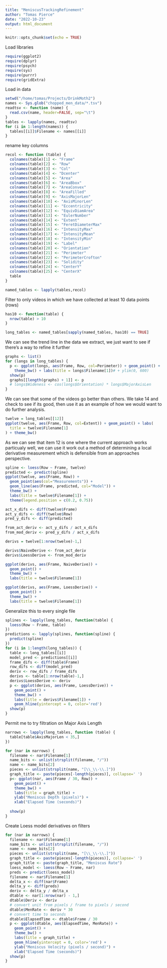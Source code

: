 ```yaml
---
title: "MeniscusTrackingRefinement"
author: "Tomas Pierce"
date: "2022-10-23"
output: html_document
---
```


```r
knitr::opts_chunk$set(echo = TRUE)
```

Load libraries
```r
require(ggplot2)
require(dplyr)
require(psych)
require(sys)
require(purrr)
require(gridExtra)
```

Load in data
```r
setwd("/home/tomas/Projects/DrinkMoth2")
names <- Sys.glob("chopped_men_data/*.tsv")
readtsv <- function (name) {
  read.csv(name, header=FALSE, sep="\t")
}
tables <- lapply(names, readtsv)
for (i in 1:length(names)) {
  tables[[i]]$Filename <- names[[i]]
}
```

rename key columns
```r
recol <- function (table) {
  colnames(table)[1] <- "Frame"
  colnames(table)[2] <- "Row"
  colnames(table)[3] <- "Col"
  colnames(table)[4] <- "Dcenter"
  colnames(table)[5] <- "Area"
  colnames(table)[6] <- "AreaBbox"
  colnames(table)[7] <- "AreaConvex"
  colnames(table)[8] <- "AreaFilled"
  colnames(table)[9] <- "AxisMajorLen"
  colnames(table)[10] <- "AxisMinorLen"
  colnames(table)[11] <- "Eccentricity"
  colnames(table)[12] <- "EquivDiamArea"
  colnames(table)[13] <- "EulerNumber"
  colnames(table)[14] <- "Extent"
  colnames(table)[15] <- "FeretDiameterMax"
  colnames(table)[16] <- "IntensityMax"
  colnames(table)[17] <- "IntensityMean"
  colnames(table)[18] <- "IntensityMin"
  colnames(table)[19] <- "Label"
  colnames(table)[20] <- "Orientation"
  colnames(table)[21] <- "Perimeter"
  colnames(table)[22] <- "PerimeterCrofton"
  colnames(table)[23] <- "Solidity"
  colnames(table)[24] <- "CenterY"
  colnames(table)[25] <- "CenterX"
  table
}

named_tables <- lapply(tables,recol)
```

Filter to only videos in which we have collected at least 10 data points (rows)
```r
has10 <- function(table) {
  nrow(table) > 10
}

long_tables <- named_tables[sapply(named_tables, has10) == TRUE]
```

We can see the trend line in the data we extract, we just want to
see if there's a way to refine it further
```r
graphs <- list()
for (longs in long_tables) {
  p <- ggplot(longs, aes(Frame, Row, col=Perimeter)) + geom_point() +
    theme_bw() + labs(title = longs$Filename[1])# + ylim(0, 600)
  show(p)
  graphs[[length(graphs) + 1]] <- p
  # longs$Wideness <- cos(longs$Orientation) * longs$MajorAxisLen
}

```
We can see that some of the videos go better than others.
We take 14 and check to see if its good, then use it as an example of
how we would want to do further analysis.
```r
twelve = long_tables[[12]]
ggplot(twelve, aes(Frame, Row, col=Extent)) + geom_point() + labs(
  title = twelve$Filename[1]
) + theme_bw()
```

As we can see that item 12 is one where the current approach works particualy well,
we can use it work out a method of determining a local derivative measurement
which is defensible from an approaches perspective.
```r
spline <- loess(Row ~ Frame, twelve)
predicted <- predict(spline)
ggplot(twelve, aes(Frame, Row)) + 
  geom_point(aes(col="Measurements")) + 
  geom_line(aes(Frame, predicted, col="Model")) + 
  theme_bw() + 
  labs(title = twelve$Filename[1]) +
  theme(legend.position = c(0.2, 0.75))

act_x_difs <- diff(twelve$Frame)
act_y_difs <- diff(twelve$Row)
pred_y_difs <- diff(predicted)

from_act_deriv <- act_y_difs / act_x_difs
from_mod_deriv <- pred_y_difs / act_x_difs

derivs = twelve[1:nrow(twelve)-1,]

derivs$NaiveDerive <- from_act_deriv
derivs$LoessDerive <- from_mod_deriv

ggplot(derivs, aes(Frame, NaiveDerive)) + 
  geom_point() +
  theme_bw() + 
  labs(title = twelve$Filename[1])

ggplot(derivs, aes(Frame, LoessDerive)) + 
  geom_point() +
  theme_bw() + 
  labs(title = twelve$Filename[1])
```

Generalize this to every single file
```r
splines <- lapply(long_tables, function(table) {
  loess(Row ~ Frame, table)
})
predictions <- lapply(splines, function(spline) {
  predict(spline)
})
for (i in 1:length(long_tables)) {
  table <- long_tables[[i]]
  model_pred <- predictions[[i]]
  frame_difs <- diff(table$Frame)
  row_difs <- diff(model_pred)
  deriv <- row_difs / frame_difs
  derivs <- table[1:nrow(table)-1,]
  derivs$LoessDerive <- deriv
  p <- ggplot(derivs, aes(Frame, LoessDerive)) +
    geom_point() + 
    theme_bw() + 
    labs(title = derivs$Filename[1]) + 
    geom_hline(yintercept = 0, color='red')
  show(p)
}
```

Permit me to try filtration on Major Axis Length
```r

narrows <- lapply(long_tables, function (table) {
  table[table$AxisMajorLen < 35,]
})

for (nar in narrows) {
  filename <- nar$Filename[1]
  name_bits <- unlist(strsplit(filename, "/"))
  name <- name_bits[2]
  pieces <- unlist(strsplit(name, "[\\_\\-\\.]"))
  graph_title <- paste(pieces[-length(pieces)], collapse=' ')
  p<- ggplot(nar, aes(Frame / 30, Row)) + 
    geom_point() +
    theme_bw() + 
    labs(title = graph_title) +
    ylab("Meniscus Depth (pixels)") +
    xlab("Elapsed Time (seconds)")
  
  show(p)
}
```
Create Loess model derivatives on filters
```r
for (nar in narrows) {
  filename <- nar$Filename[1]
  name_bits <- unlist(strsplit(filename, "/"))
  name <- name_bits[2]
  pieces <- unlist(strsplit(name, "[\\_\\-\\.]"))
  graph_title <- paste(pieces[-length(pieces)], collapse=' ')
  graph_title <- paste(graph_title, "Meniscus Rate")
  loess_model <- loess(Row ~ Frame, nar)
  preds <- predict(loess_model)
  filename <- nar$Filename[1]
  delta_x <- diff(nar$Frame)
  delta_y <- diff(preds)
  deriv <- delta_y / delta_x
  dtable <- nar[1:nrow(nar) - 1,]
  dtable$Deriv <- deriv
  # convert unit from pixels / frame to pixels / second
  dtable$MenRate <- deriv * 30
  # convert time to seconds
  dtable$ElapsedTime <- dtable$Frame / 30
  p <- ggplot(dtable, aes(ElapsedTime, MenRate)) + 
    geom_point() + 
    theme_bw() +
    labs(title = graph_title) + 
    geom_hline(yintercept = 0, color='red') + 
    ylab("Meniscus Velocity (pixels / second)") + 
    xlab("Elapsed Time (seconds)")
  show(p)
}
```